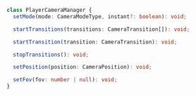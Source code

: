 ```ts
class PlayerCameraManager {
  setMode(mode: CameraModeType, instant?: boolean): void;

  startTransitions(transitions: CameraTransition[]): void;

  startTransition(transition: CameraTransition): void;

  stopTransitions(): void;

  setPosition(position: CameraPosition): void;

  setFov(fov: number | null): void;
}
```
